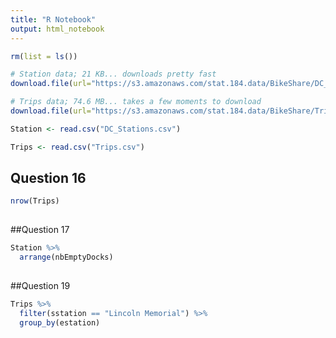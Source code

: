 ```yaml
---
title: "R Notebook"
output: html_notebook
---
```




```r
rm(list = ls())

# Station data; 21 KB... downloads pretty fast
download.file(url="https://s3.amazonaws.com/stat.184.data/BikeShare/DC_Stations.csv",destfile='DC_Stations.csv', method='curl')

# Trips data; 74.6 MB... takes a few moments to download
download.file(url="https://s3.amazonaws.com/stat.184.data/BikeShare/Trips.csv",destfile='Trips.csv', method='curl')

Station <- read.csv("DC_Stations.csv")

Trips <- read.csv("Trips.csv")

```

## Question 16

```r

nrow(Trips)
  

```


##Question 17

```r

Station %>%
  arrange(nbEmptyDocks)
  
```


##Question 19

```r

Trips %>%
  filter(sstation == "Lincoln Memorial") %>%
  group_by(estation) 
  






```




























